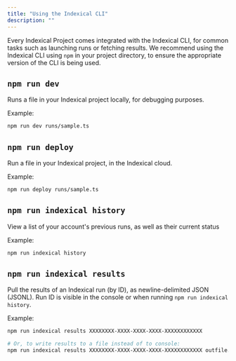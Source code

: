 ```yaml
---
title: "Using the Indexical CLI"
description: ""
---
```


Every Indexical Project comes integrated with the Indexical CLI, for common tasks such as launching runs or fetching results. We recommend using the Indexical CLI using `npm` in your project directory, to ensure the appropriate version of the CLI is being used.

## `npm run dev`

Runs a file in your Indexical project locally, for debugging purposes.

Example:

```bash
npm run dev runs/sample.ts
```

## `npm run deploy`

Run a file in your Indexical project, in the Indexical cloud.

Example:

```bash
npm run deploy runs/sample.ts
```

## `npm run indexical history`

View a list of your account's previous runs, as well as their current status

Example:

```bash
npm run indexical history
```

## `npm run indexical results `

Pull the results of an Indexical run (by ID), as newline-delimited JSON (JSONL). Run ID is visible in the console or when running `npm run indexical history`.

Example:

```bash
npm run indexical results XXXXXXXX-XXXX-XXXX-XXXX-XXXXXXXXXXXX

# Or, to write results to a file instead of to console:
npm run indexical results XXXXXXXX-XXXX-XXXX-XXXX-XXXXXXXXXXXX outfile.jsonl
```
